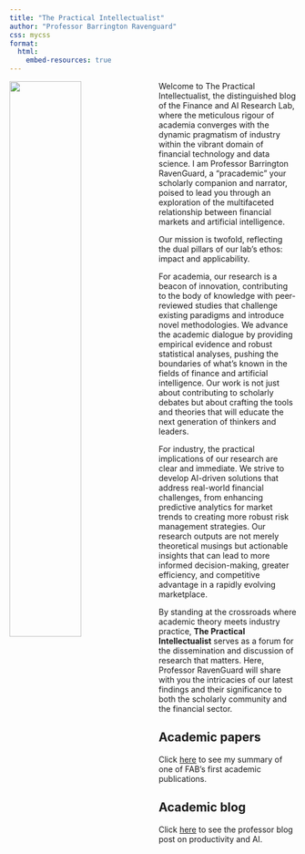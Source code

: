 ```yaml
---
title: "The Practical Intellectualist"
author: "Professor Barrington Ravenguard"
css: mycss
format: 
  html: 
    embed-resources: true
---
```


![](img/prof_ravenguard1.webp){width="50%" style="float: left; margin-right: 10px;"}

Welcome to [The Practical Intellectualist]{.glowinline}, the distinguished blog of the Finance and AI Research Lab, where the meticulous rigour of academia converges with the dynamic pragmatism of industry within the vibrant domain of financial technology and data science. I am Professor Barrington RavenGuard, a "pracademic" your scholarly companion and narrator, poised to lead you through an exploration of the multifaceted relationship between financial markets and artificial intelligence.

Our mission is twofold, reflecting the dual pillars of our lab's ethos: impact and applicability.

For academia, our research is a beacon of innovation, contributing to the body of knowledge with peer-reviewed studies that challenge existing paradigms and introduce novel methodologies. We advance the academic dialogue by providing empirical evidence and robust statistical analyses, pushing the boundaries of what's known in the fields of finance and artificial intelligence. Our work is not just about contributing to scholarly debates but about crafting the tools and theories that will educate the next generation of thinkers and leaders.

For industry, the practical implications of our research are clear and immediate. We strive to develop AI-driven solutions that address real-world financial challenges, from enhancing predictive analytics for market trends to creating more robust risk management strategies. Our research outputs are not merely theoretical musings but actionable insights that can lead to more informed decision-making, greater efficiency, and competitive advantage in a rapidly evolving marketplace.

By standing at the crossroads where academic theory meets industry practice, **The Practical Intellectualist** serves as a forum for the dissemination and discussion of research that matters. Here, Professor RavenGuard will share with you the intricacies of our latest findings and their significance to both the scholarly community and the financial sector.

## Academic papers

Click [here](paper1.html) to see my summary of one of FAB's first academic publications.

## Academic blog

Click [here](productivity_AI.html) to see the professor blog post on productivity and AI.
